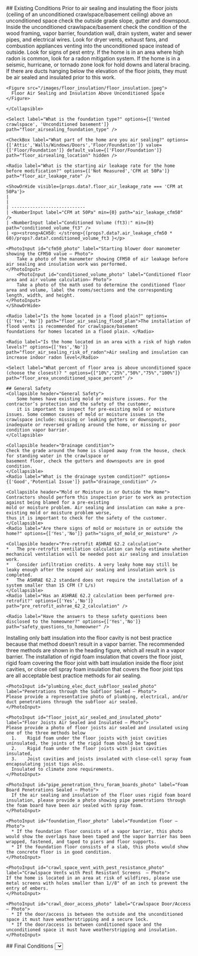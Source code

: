 <Tabs>

  <Tab eventKey="pre-installation" title="Pre-Installation">
    ## Existing Conditions
    <Collapsible header="Existing Conditions">
    Prior to air sealing and insulating the floor joists (ceiling of an unconditioned crawlspace/basement ceiling) above an 
    unconditioned space check the outside grade slope, gutter and downspout. Inside the unconditioned crawlspace/basement 
    check the condition of the wood framing, vapor barrier, foundation wall, drain system, water and sewer pipes, and 
    electrical wires. Look for dryer vents, exhaust fans, and combustion appliances venting into the unconditioned 
    space instead of outside. Look for signs of pest entry. If the home is in an area where high radon is common, 
    look for a radon mitigation system. If the home is in a seismic, hurricane, or tornado zone look for hold downs and 
    lateral bracing.  If there are ducts hanging below the elevation of the floor joists, they must be air sealed and 
    insulated prior to this work.

    <Figure src="/images/floor_insulation/floor_insulation.jpeg">
      Floor Air Sealing and Insulation Above Unconditioned Space
    </Figure>

    </Collapsible>

    <Select label="What is the foundation type?" options={['Vented crawlspace', 'Unconditioned basement']} path="floor_airsealing_foundation_type" />

    <CheckBox label="What part of the home are you air sealing?" options={['Attic','Walls/Windows/Doors','Floor/Foundation']} value={['Floor/Foundation']} default_value={['Floor/Foundation']} path="floor_airsealing_location" hidden />

    <Radio label="What is the starting air leakage rate for the home before modification?" options={['Not Measured','CFM at 50Pa']} path="floor_air_leakage_rate" />

    <ShowOrHide visible={props.data?.floor_air_leakage_rate === 'CFM at 50Pa'}>
    |                                                                                                                                                                                                                                           |
    | ----------------------------
    | <NumberInput label="CFM at 50Pa" min={0} path="air_leakage_cfm50"  />
    | <NumberInput label="Conditioned Volume (ft3):" min={0} path="conditioned_volume_ft3" />
    | <p><strong>ACH50: </strong>{(props?.data?.air_leakage_cfm50 * 60)/props?.data?.conditioned_volume_ft3 }</p>

    <PhotoInput id="cfm50_photo" label="Starting blower door manometer showing the CFM50 value – Photo">
        Take a photo of the manometer showing CFM50 of air leakage before air sealing and insulation work was performed.
    </PhotoInput>
        <PhotoInput id="conditioned_volume_photo" label="Conditioned floor area and air volume calculation– Photo">
        Take a photo of the math used to determine the conditioned floor area and volume, label the rooms/sections and the corresponding length, width, and height.
    </PhotoInput>
    </ShowOrHide>

    <Radio label="Is the home located in a flood plain?" options={['Yes','No']} path="floor_air_sealing_flood_plan">The installation of flood vents is recommended for crawlspace/basement
    foundations for homes located in a flood plain. </Radio>

    <Radio label="Is the home located in an area with a risk of high radon levels?" options={['Yes','No']} path="floor_air_sealing_risk_of_radon">Air sealing and insulation can increase indoor radon level</Radio>

    <Select label="What percent of floor area is above unconditioned space (choose the closest)? " options={["10%","25%","50%","75%","100%"]} path="floor_area_unconditioned_space_percent" />

    ## General Safety
    <Collapsible header="General Safety">
        Some homes have existing mold or moisture issues. For the contractor’s protection and the safety of the customer,
        it is important to inspect for pre-existing mold or moisture issues. Some common causes of mold or moisture issues in the crawlspace include: missing or leaking gutters or downspouts, inadequate or reversed grading around the home, or missing or poor condition vapor barrier.
    </Collapsible>

    <Collapsible header="Drainage condition">
    Check the grade around the home is sloped away from the house, check for standing water in the crawlspace or
    basement floor, check the gutters and downspouts are in good condition.
    </Collapsible>
    <Radio label="What is the drainage system condition?" options={['Good','Potential Issue']} path="drainage_condition" />

    <Collapsible header="Mold or Moisture in or Outside the Home">
    Contractors should perform this inspection prior to work as protection against being blamed for a pre-existing
    mold or moisture problem. Air sealing and insulation can make a pre-existing mold or moisture problem worse,
    thus it is important to check for the safety of the customer.
    </Collapsible>
    <Radio label="Are there signs of mold or moisture in or outside the home?" options={['Yes','No']} path="signs_of_mold_or_moisture" />

    <Collapsible header="Pre-retrofit ASHRAE 62.2 calculation">
    *	The pre-retrofit ventilation calculation can help estimate whether mechanical ventilation will be needed post air sealing and insulation work.
    *	Consider infiltration credits. A very leaky home may still be leaky enough after the scoped air sealing and insulation work is completed.
    *	The ASHRAE 62.2 standard does not require the installation of a system smaller than 15 CFM (7 L/s)
    </Collapsible>
    <Radio label="Has an ASHRAE 62.2 calculation been performed pre-retrofit?" options={['Yes','No']} path="pre_retrofit_ashrae_62_2_calculation" />

    <Radio label="Have the answers to these safety questions been disclosed to the homeowner?" options={['Yes','No']} path="safety_questions_to_homeowner" />

  </Tab>
  
  <Tab eventKey="installation" title="Installation">
    <Collapsible header="Installation Details">
      Installing only batt insulation into the floor cavity is not best practice because that method doesn’t result in a vapor 
      barrier. The recommended three methods are shown in the heading figure, which all result in a vapor barrier. 
      The installation of rigid foam insulation that covers the floor joist, rigid foam covering the floor joist with batt 
      insulation inside the floor joist cavities, or close cell spray foam insulation that covers the floor joist tips are 
      all acceptable best practice methods for air sealing.
    </Collapsible>

    <PhotoInput id="plumbing_elec_duct_subfloor_sealed_photo" label="Penetrations through the Subfloor Sealed – Photo">
    Please provide a representative photo of plumbing, electrical, and/or duct penetrations through the subfloor air sealed.
    </PhotoInput>

    <PhotoInput id="floor_joist_air_sealed_and_insulated_photo" label="Floor Joists Air Sealed and Insulated – Photo">
    Please provide a photo of floor joists air sealed and insulated using one of the three methods below
      1.	Rigid foam under the floor joists with joist cavities uninsulated, the joints of the rigid foam should be taped
      2.	Rigid foam under the floor joists with joist cavities insulated,
      3.	Joist cavities and joists insulated with close-cell spray foam encapsulating joist tips also.
      Insulated to climate zone requirements.
    </PhotoInput>

    <PhotoInput id="pipe_penetration_thru_foram_boards_photo" label="Foam Board Penetrations Sealed – Photo">
      If the air sealing and insulation of the floor uses rigid foam board insulation, please provide a photo showing pipe penetrations through the foam board have been air sealed with spray foam.
    </PhotoInput>

    <PhotoInput id="foundation_floor_photo" label="Foundation floor – Photo">
      * If the foundation floor consists of a vapor barrier, this photo would show the overlaps have been taped and the vapor barrier has been wrapped, fastened, and taped to piers and floor supports.
      * If the foundation floor consists of a slab, this photo would show the concrete floor is in good condition.
    </PhotoInput>

    <PhotoInput id="crawl_space_vent_with_pest_resistance_photo" label="Crawlspace Vents with Pest Resistant Screens  – Photo">
    If the home is located in an area at risk of wildfires, please use metal screens with holes smaller than 1//8" of an inch to prevent the entry of embers.
    </PhotoInput>

    <PhotoInput id="crawl_door_access_photo" label="Crawlspace Door/Access – Photo">
      * If the door/access is between the outside and the unconditioned space it must have weatherstripping and a secure lock.
      * If the door/access is between conditioned space and the unconditioned space it must have weatherstripping and insulation.
    </PhotoInput>

  </Tab>  
  <Tab eventKey="post_installation"  title="Post-Installation">
  ## Final Conditions
  <Select label="What R-value was added to the floor?" options={["Less than R-10", "R-10","R-13","R-19","R-30","more than R-30"]} path="postinstall_floor_r_value" />
  <Radio label="What is the air sealing level you have achieved?" options={['Not Measured','CFM at 50Pa']} path="postinstall_floor_air_leakage_level" />  
  <ShowOrHide visible={props.data?.postinstall_floor_air_leakage_level === 'CFM at 50Pa'}> 
  <NumberInput label="CFM at 50Pa" min={0} path="postinstall_air_leakage_cfm50"  />
  <PhotoInput id="postinstall_cfm50_photo" label="Final blower door manometer showing the CFM50 value – Photo">
      Photo of the manometer showing CFM50 of air leakage after air sealing and insulation work was performed
  </PhotoInput>
  </ShowOrHide>
  
  <CombustionSafetyChecksLink {...props} />
  
  ## Ventilation
  <Collapsible header="Post-retrofit ASHRAE 62.2 Calculation">
 *	The post-retrofit ventilation calculation can help determine whether mechanical ventilation is needed post air sealing and insulation work.
  * Consider using RED Calc ASHRAE 62.2 tools to do the mechanical ventilation calculation. https://basc.pnnl.gov/redcalc
    *	Consider infiltration credits. A very leaky home may still be leaky enough after the scoped air sealing and insulation work is completed. 
  *	The ASHRAE 62.2 standard does not require the installation of a system smaller than 15 CFM (7 L/s)
  </Collapsible>
  <Radio label="Has an ASHRAE 62.2 calculation been performed post-retrofit to ensure proper indoor air quality?" options={['Yes','No']} path="post_retrofit_ashrae_62_2_calculation" />
  ## Project Invoice 
  <PhotoInput id="project_invoice_photo" label="Project Invoice – Photo">
    Take a photo of the project invoice if your program requires it.
  </PhotoInput>
  </Tab>
 <Tab eventKey="report"  title="Report">
    <PrintSection label="Print Report">
    ---
    # Floor Air Sealing and Insulation Above Unconditioned Space Upgrade
    ## Photo Report

    <ProjectInfoReport {...props} />

    ## Existing Conditions

    <p> What is the foundation type?  <strong> { props.data?.floor_airsealing_foundation_type} </strong> </p>

    <p> What part of the home are you air sealing?  <strong> { props.data?.floor_airsealing_location ? ( Array.isArray(props.data.floor_airsealing_location) > 0 ? props.data.floor_airsealing_location.join(',') :  props.data.floor_airsealing_location) : null } </strong> </p>

    <p> What is the starting air leakage rate for the home before modification?  <strong> { props.data?.floor_air_leakage_rate == 'CFM at 50Pa' ? props.data?.air_leakage_cfm50  : null }{' '}{ props.data?.floor_air_leakage_rate}  </strong></p>

    <ShowOrHide visible={ props.data?.floor_air_leakage_rate == 'CFM at 50Pa'}>
      |            |                                                                                                                                                                                                                               |
      | -----------|----------------
      | Conditioned Volume (ft3) | {props.data?.conditioned_volume_ft3}
      | ACH50 | {(props?.data?.air_leakage_cfm50 * 60)/props?.data?.conditioned_volume_ft3 }

      <Photo id="cfm50_photo" label="Starting blower door manometer showing the CFM50 value – Photo" required>
            Photo of the manometer showing CFM50 of air leakage before air sealing and insulation work was performed
      </Photo>
      <Photo
        id="conditioned_volume_photo"
        label="Conditioned floor area and air volume calculation– Photo"
        required>
        Photo of the math used to determine the conditioned floor area and
        volume, label the rooms/sections and the corresponding length, width,
        and height.
      </Photo>
    </ShowOrHide>

    <p> Is the home located in a flood plain?  <strong> { props.data?.floor_air_sealing_flood_plan} </strong> </p>

    <p> Is the home located in an area with a risk of high radon levels?  <strong> { props.data?.floor_air_sealing_risk_of_radon} </strong> </p>

    <p> What percent of floor area is above unconditioned space? <strong> { props.data?.floor_area_unconditioned_space_percent} </strong> </p>


    ## General Safety
    <p> What is the drainage system condition?   <strong> { props.data?.drainage_condition } </strong></p>
    <p> Are there signs of mold or moisture in or outside the home?  <strong> { props.data?.signs_of_mold_or_moisture} </strong></p>
    <p> Has an ASHRAE 62.2 calculation been performed pre-retrofit?  <strong>{ props.data?.pre_retrofit_ashrae_62_2_calculation} </strong></p>
    <p> Have the answers to these safety questions been disclosed to the homeowner? <strong> { props.data?.safety_questions_to_homeowner}</strong></p>


    ## Installation

    <Photo id="plumbing_elec_duct_subfloor_sealed_photo" label="Penetrations through the Subfloor Sealed – Photo" required />

    <Photo id="floor_joist_air_sealed_and_insulated_photo" label="Floor Joists Air Sealed and Insulated – Photo" required>
      Photo of the Floor Joists Air Sealed and Insulated using one of three methods
    </Photo>

    <Photo id="pipe_penetration_thru_foram_boards_photo" label="Foam Board Penetration Sealed – Photo" required>
      Photo of the Pipe Penetrations through the Foam Boards Sealed with Spray Foam
    </Photo>

    <Photo id="foundation_floor_photo" label="Foundation floor – Photo">
      Photo of the Foundation floor
    </Photo>

    <Photo id="crawl_space_vent_with_pest_resistance_photo" label="Crawlspace Vents with Pest Resistant Screens  – Photo" required>
       Photo of the Crawlspace Vents with Pest Resistant Screens
    </Photo>

    <Photo id="crawl_door_access_photo" label="Crawlspace Door/Access – Photo" required>
      Photo fo the Crawlspace Door/Access
    </Photo>

    ## Final Conditions
    <p> What R-value was added to the floor? <strong>{props.data?.postinstall_floor_r_value}</strong> </p>

    <p> What is the air sealing level you have achieved? <strong>{props.data?.postinstall_air_leakage_cfm50 && props.data?.postinstall_floor_air_leakage_level === 'CFM at 50Pa' ? props.data?.postinstall_air_leakage_cfm50 +" " : null} {props.data?.postinstall_floor_air_leakage_level}</strong> </p>


    <ShowOrHide visible={props.data?.postinstall_floor_air_leakage_level === 'CFM at 50Pa'}>
      <Photo id="postinstall_cfm50_photo" label="Final blower door manometer showing the CFM50 value – Photo" required>
          Photo of the manometer showing CFM50 of air leakage after air sealing and insulation work was performed
      </Photo>
    </ShowOrHide>


    <CombustionSafetyChecksReport path="combustion_safety_tests" />

    ## Ventilation
    <p> Has an ASHRAE 62.2 calculation been performed post-retrofit to ensure proper indoor air quality? <strong> { props.data?.post_retrofit_ashrae_62_2_calculation} </strong> </p>

{props.metadata?.attachments?.project_invoice_photo && (

<>
    <h2> Project Invoice</h2>
    <Photo id="project_invoice_photo" label="Project Invoice – Photo">
        Photo of the project invoice
    </Photo>{' '}
</>
)}

    </PrintSection>

  </Tab>
</Tabs>
